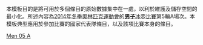 <noinclude>
本模板目的是將可用於多個條目的原始數據集中在一處，以利於維護及儲存空間的最小化。所述內容為[[2014年冬季奧林匹克運動會]]的[[2014年冬季奧林匹克運動會男子冰壺比賽|'''男子'''冰壺比賽]]第5輪A場次。本模板典型應用於參加比賽的國家代表隊條目，以及該項比賽本身的條目。
</noinclude>{{Curlingbox
| sheet = A {{v|2014 Winter Olympics men's curling draw 5 sheet A}}
| team1 = {{flagIOC|GER|2014年冬季}}（{{Link-en|約翰·雅爾|John Jahr|雅爾}}）
|0|1|0|2|0|2|1|0|1|0| |7
| team2 = {{flagIOC|CHN|2014年冬季}}（[[劉銳 (運動員)|劉銳]]）{{X}}
|2|0|3|0|2|0|0|1|0|3| |11
}}<noinclude>
{{2014 Winter Olympics curling convenience template navbox}}
[[Category:2014年冬季奧林匹克運動會冰壺比賽模板|Men 05 A]]
</noinclude>